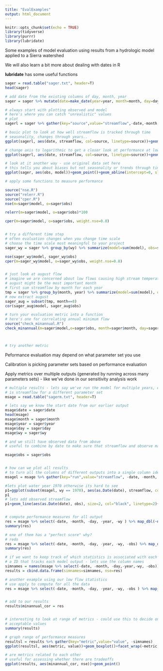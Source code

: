 ```yaml
---
title: "EvalExamples"
output: html_document
---
```


```r
knitr::opts_chunk$set(echo = TRUE)
library(tidyverse)
library(purrr)
library(lubridate)
```

Some examples of model evaluation using results
from a hydrologic model applied to a Sierra watershed

We will also learn a bit more about dealing with dates in R

**lubridate** has some useful functions

```r

sager = read.table("sager.txt", header=T)
head(sager)

# add date from the existing columns of day, month, year
sager = sager %>% mutate(date=make_date(year=year, month=month, day=day))

# always start with plotting observed and model
# here's where you can catch "unrealistic" values
# plot
sagerl = sager %>% gather(key="source",value="streamflow",-date,-month,-day,-wy,-wyd,-year)

# basic plot to look at how well streamflow is tracked through time
# seasonality, changes through years..
ggplot(sagerl, aes(date, streamflow, col=source, linetype=source))+geom_line()

# change axis to logarithmic to get a closer look at performance at low values
ggplot(sagerl, aes(date, streamflow, col=source, linetype=source))+geom_line()+scale_y_continuous(trans="log")+labs(y="streamflow mm/day")

# look at it another way - use original data set here
# this tells you about biases but not seasonality or trends through time
ggplot(sager, aes(obs, model))+geom_point()+geom_abline(intercept=0, slope=1, col="red")

# apply some functions to measure performance

source("nse.R")
source("relerr.R")
source("cper.R")
nse(m=sager$model, o=sager$obs)

relerr(m=sager$model, o=sager$obs)*100

cper(m=sager$model, o=sager$obs, weight.nse=0.8)


# try a different time step
# often evaluation changes when you change time scale
# choose the time scale most meaningful to your project
sager_wy = sager %>% group_by(wy) %>% summarize(model=sum(model), obs=sum(obs))

nse(sager_wy$model, sager_wy$obs)
cper(m=sager_wy$model, o=sager_wy$obs, weight.nse=0.8)


# just look at august flow
# imagine we are concerned about low flows causing high stream temperatures
# august might be the most important month
# first sum streamflow by month for each year
tmp = sager %>% group_by(month, year) %>% summarize(model=sum(model), obs=sum(obs))
# now extract august
sager_aug = subset(tmp, month==8)
cor(sager_aug$model, sager_aug$obs)

# turn your evaluation metric into a function
# here's one for correlating annual minimum flow
source("check_minannual.R")
check_minannual(m=sager$model,o=sager$obs, month=sager$month, day=sager$day, year=sager$year, wy=sager$wy)



# try another metric
```

Peformance evaluation  may depend on what parameter set you use

Calibration is picking parameter sets based on performance evaluation

Apply metrics over multiple outputs (generated by running across many parameters sets) - like we've done in our sensitivity analysis work


```r
# multiple results - lets say we've run the model for multiple years, each column
# is streamflow for a different parameter set
msage = read.table("sagerm.txt", header=T)

# lets say we know the start date from our earlier output
msage$date = sager$date
head(msage)
msage$month = sager$month
msage$year = sager$year
msage$day = sager$day
msage$wy = sager$wy

# and we still have observed data from above
# useful to combine by date to make sure that streamflow and observe match

msage$obs = sager$obs


# how can we plot all results
# to turn all the columns of different outputs into a single column identified by "run"
msagel = msage %>% gather(key="run",value="streamflow", -date, -month, -day, -year, -wy, -obs)

#lets plot water year 1970 otherwise its hard to see
p1=ggplot(subset(msagel, wy == 1970), aes(as.Date(date), streamflow, col=run))+geom_line()+theme(legend.position = "none")
p1
# lets add observed streamflow
p1+geom_line(aes(as.Date(date), obs), size=2, col="black", linetype=2)+labs(y="Streamflow", x="Date")


# compute performance measures for all output
res = msage %>% select(-date, -month, -day, -year, -wy ) %>% map_dbl(~nse(m=.x, o=msage$obs))
summary(res)

# one of them has a "perfect score" why?
# redo
res = msage %>% select(-date, -month, -day, -year, -wy, -obs) %>% map_dbl(~nse(m=.x, o=msage$obs))
summary(res)

# if we want to keep track of which statistics is associated with each run, we need a unique identifies
# a ID that tracks each model output - lets use the column names
simnames = names(msage %>% select(-date, -month, -day,-year,-wy, -obs))
results = cbind.data.frame(simnames=simnames, nse=res)

# another example using our low flow statistics
# use apply to compute for all the data
res = msage %>% select(-date, -month, -day, -year, -wy, -obs ) %>% map_dbl(~check_minannual( o=msage$obs, month=msage$month, day=msage$day, year=msage$year, wy=msage$wy, m=.x))


# add to our results
results$minannual_cor = res


# interesting to look at range of metrics - could use this to decide on
# acceptable values
summary(results)

# graph range of performance measures
resultsl = results %>% gather(key="metric",value="value", -simnames)
ggplot(resultsl, aes(metric, value))+geom_boxplot()+facet_wrap(~metric, scales="free")

# are metrics related to each other
# useful for assessing whether there are tradeoffs
ggplot(results, aes(minannual_cor, nse))+geom_point()

```
